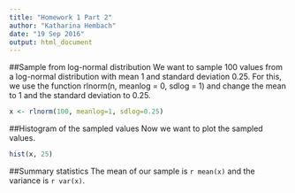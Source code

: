 ```yaml
---
title: "Homework 1 Part 2"
author: "Katharina Hembach"
date: "19 Sep 2016"
output: html_document
---
```

##Sample from log-normal distribution
We want to sample 100 values from a log-normal distribution with mean 1 and standard deviation 0.25. For this, we use the function rlnorm(n, meanlog = 0, sdlog = 1) and change the mean to 1 and the standard deviation to 0.25.
```r
x <- rlnorm(100, meanlog=1, sdlog=0.25)
```

##Histogram of the sampled values
Now we want to plot the sampled values.
```r
hist(x, 25)
```

##Summary statistics
The mean of our sample is `r mean(x)` and the variance is `r var(x)`.